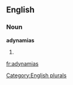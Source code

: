 ==English==

===Noun===
'''adynamias'''

# {{plural of|[[adynamia]]}}

[[Category:English plurals]]

[[fr:adynamias]]